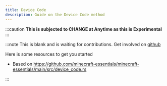 ```yaml
---
title: Device Code
description: Guide on the Device Code method
---
```





:::caution
**This is subjected to CHANGE at Anytime as this is Experimental**
:::





:::note
This is blank and is waiting for contributions. Get involved on [github](/github)

Here is some resources to get you started

- Based on https://github.com/minecraft-essentials/minecraft-essentials/main/src/device_code.rs

:::